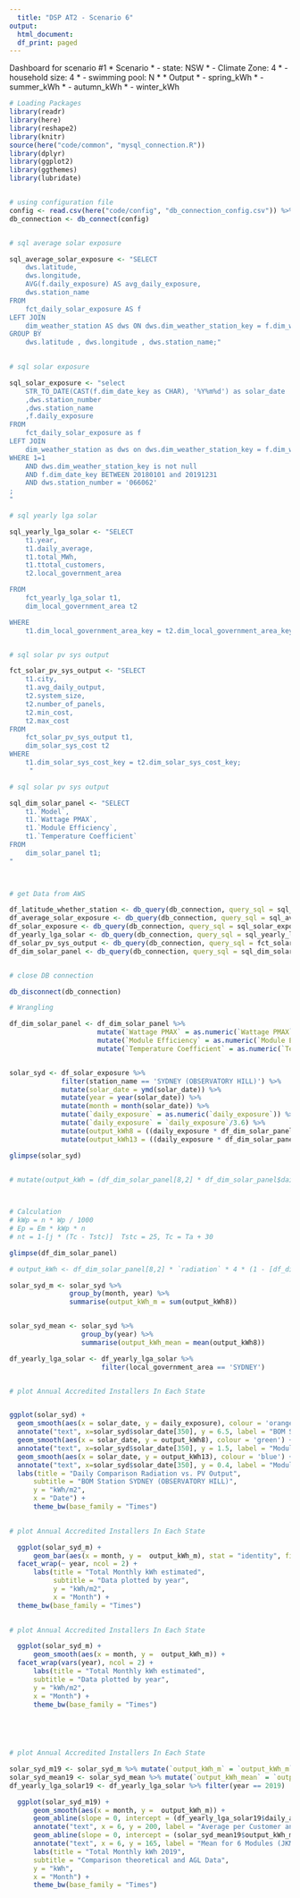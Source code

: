 ```yaml
---
  title: "DSP AT2 - Scenario 6"
output:
  html_document:
  df_print: paged
---
```

  
  Dashboard for scenario #1
* Scenario
* - state: NSW
* - Climate Zone: 4
* - household size: 4
* - swimming pool: N
* 
  * Output
* - spring_kWh
* - summer_kWh
* - autumn_kWh
* - winter_kWh

```R

# Loading Packages
library(readr)
library(here)
library(reshape2)
library(knitr)
source(here("code/common", "mysql_connection.R"))
library(dplyr)
library(ggplot2)
library(ggthemes)
library(lubridate)



```

```R

# using configuration file
config <- read.csv(here("code/config", "db_connection_config.csv")) %>% filter(user_key == "rato_rds")
db_connection <- db_connect(config)


# sql average solar exposure

sql_average_solar_exposure <- "SELECT
    dws.latitude,
    dws.longitude,
    AVG(f.daily_exposure) AS avg_daily_exposure,
    dws.station_name
FROM
    fct_daily_solar_exposure AS f
LEFT JOIN
    dim_weather_station AS dws ON dws.dim_weather_station_key = f.dim_weather_station_key
GROUP BY 
    dws.latitude , dws.longitude , dws.station_name;"

 
# sql solar exposure

sql_solar_exposure <- "select
    STR_TO_DATE(CAST(f.dim_date_key as CHAR), '%Y%m%d') as solar_date
    ,dws.station_number 
    ,dws.station_name 
    ,f.daily_exposure 
FROM 
    fct_daily_solar_exposure as f
LEFT JOIN 
    dim_weather_station as dws on dws.dim_weather_station_key = f.dim_weather_station_key 
WHERE 1=1
    AND dws.dim_weather_station_key is not null
    AND f.dim_date_key BETWEEN 20180101 and 20191231
    AND dws.station_number = '066062'
;
"

# sql yearly lga solar

sql_yearly_lga_solar <- "SELECT 
    t1.year,
    t1.daily_average,
    t1.total_MWh,
    t1.ttotal_customers,
    t2.local_government_area

FROM
    fct_yearly_lga_solar t1,
    dim_local_government_area t2

WHERE
    t1.dim_local_government_area_key = t2.dim_local_government_area_key; "


# sql solar pv sys output

fct_solar_pv_sys_output <- "SELECT 
    t1.city,
    t1.avg_daily_output,
    t2.system_size,
    t2.number_of_panels,
    t2.min_cost,
    t2.max_cost
FROM
    fct_solar_pv_sys_output t1,
    dim_solar_sys_cost t2
WHERE
    t1.dim_solar_sys_cost_key = t2.dim_solar_sys_cost_key; 
     "

# sql solar pv sys output

sql_dim_solar_panel <- "SELECT
    t1.`Model`,
    t1.`Wattage PMAX`,
    t1.`Module Efficiency`, 
    t1.`Temperature Coefficient`
FROM 
    dim_solar_panel t1; 
"
  


# get Data from AWS 

df_latitude_whether_station <- db_query(db_connection, query_sql = sql_latitude_whether_station)
df_average_solar_exposure <- db_query(db_connection, query_sql = sql_average_solar_exposure)
df_solar_exposure <- db_query(db_connection, query_sql = sql_solar_exposure)
df_yearly_lga_solar <- db_query(db_connection, query_sql = sql_yearly_lga_solar)
df_solar_pv_sys_output <- db_query(db_connection, query_sql = fct_solar_pv_sys_output)
df_dim_solar_panel <- db_query(db_connection, query_sql = sql_dim_solar_panel)


# close DB connection

db_disconnect(db_connection)
```


```R

# Wrangling 

df_dim_solar_panel <- df_dim_solar_panel %>%
                      mutate(`Wattage PMAX` = as.numeric(`Wattage PMAX`)) %>% 
                      mutate(`Module Efficiency` = as.numeric(`Module Efficiency`)) %>% 
                      mutate(`Temperature Coefficient` = as.numeric(`Temperature Coefficient`))


solar_syd <- df_solar_exposure %>% 
             filter(station_name == 'SYDNEY (OBSERVATORY HILL)') %>% 
             mutate(solar_date = ymd(solar_date)) %>% 
             mutate(year = year(solar_date)) %>% 
             mutate(month = month(solar_date)) %>% 
             mutate(`daily_exposure` = as.numeric(`daily_exposure`)) %>%
             mutate(`daily_exposure` = `daily_exposure`/3.6) %>%
             mutate(output_kWh8 = ((daily_exposure * df_dim_solar_panel[8,2] ) / 1000) * (1 / 1.636) * (1 - 0.25)) %>%     # JKM400N-72H-TV
             mutate(output_kWh13 = ((daily_exposure * df_dim_solar_panel[13,2] ) / 1000) * (1 / 1.636) * (1 - 0.25))       # LG335N1K-V5

glimpse(solar_syd)

             
# mutate(output_kWh = (df_dim_solar_panel[8,2] * df_dim_solar_panel$daily_exposure * 4 * (1 - df_dim_solar_panel[8,3] - (df_dim_solar_panel[8,4] * (20 + 30 - 25)))))



# Calculation 
# kWp = n * Wp / 1000
# Ep = Em * kWp * n
# nt = 1-[j * (Tc - Tstc)]  Tstc = 25, Tc = Ta + 30

glimpse(df_dim_solar_panel)

# output_kWh <- df_dim_solar_panel[8,2] * `radiation` * 4 * (1 - [df_dim_solar_panel[8,2] * (temp + 30 - 25)])

solar_syd_m <- solar_syd %>% 
               group_by(month, year) %>%
               summarise(output_kWh_m = sum(output_kWh8))


solar_syd_mean <- solar_syd %>% 
                  group_by(year) %>%
                  summarise(output_kWh_mean = mean(output_kWh8))

df_yearly_lga_solar <- df_yearly_lga_solar %>% 
                       filter(local_government_area == 'SYDNEY')



```


```R

# plot Annual Accredited Installers In Each State


ggplot(solar_syd) +
  geom_smooth(aes(x = solar_date, y = daily_exposure), colour = 'orange') +
  annotate("text", x=solar_syd$solar_date[350], y = 6.5, label = "BOM Station SYDNEY (OBSERVATORY HILL)", colour ="orange") +
  geom_smooth(aes(x = solar_date, y = output_kWh8), colour = 'green') +
  annotate("text", x=solar_syd$solar_date[350], y = 1.5, label = "Module (JKM400N-72H-TV)", colour ="green") +
  geom_smooth(aes(x = solar_date, y = output_kWh13), colour = 'blue') +
  annotate("text", x=solar_syd$solar_date[350], y = 0.4, label = "Module (LG335N1K-V5)", colour ="blue") +
  labs(title = "Daily Comparison Radiation vs. PV Output",
      subtitle = "BOM Station SYDNEY (OBSERVATORY HILL)",
      y = "kWh/m2",
      x = "Date") + 
      theme_bw(base_family = "Times")
  
```


```R

# plot Annual Accredited Installers In Each State

  ggplot(solar_syd_m) +
      geom_bar(aes(x = month, y =  output_kWh_m), stat = "identity", fill = "orange") +
  facet_wrap(~ year, ncol = 2) +
      labs(title = "Total Monthly kWh estimated",
           subtitle = "Data plotted by year",
           y = "kWh/m2",
           x = "Month") + 
  theme_bw(base_family = "Times")
  
```


```R

# plot Annual Accredited Installers In Each State

  ggplot(solar_syd_m) +
      geom_smooth(aes(x = month, y =  output_kWh_m)) +
  facet_wrap(vars(year), ncol = 2) +
      labs(title = "Total Monthly kWh estimated",
      subtitle = "Data plotted by year",
      y = "kWh/m2",
      x = "Month") + 
      theme_bw(base_family = "Times")
  


  
```


```R

# plot Annual Accredited Installers In Each State

solar_syd_m19 <- solar_syd_m %>% mutate(`output_kWh_m` = `output_kWh_m` * 6) %>% filter(year == 2019)
solar_syd_mean19 <- solar_syd_mean %>% mutate(`output_kWh_mean` = `output_kWh_mean` * 6) %>% filter(year == 2019)
df_yearly_lga_solar19 <- df_yearly_lga_solar %>% filter(year == 2019)

  ggplot(solar_syd_m19) +
      geom_smooth(aes(x = month, y =  output_kWh_m)) +
      geom_abline(slope = 0, intercept = (df_yearly_lga_solar19$daily_average * 365 / (12 * 1.636)), colour = "orange") +
      annotate("text", x = 6, y = 200, label = "Average per Customer and Day (AGL)", colour ="orange") +
      geom_abline(slope = 0, intercept = (solar_syd_mean19$output_kWh_mean * 365 / 12), colour ="green") +
      annotate("text", x = 6, y = 165, label = "Mean for 6 Modules (JKM400N-72H-TV)", colour ="green") +
      labs(title = "Total Monthly kWh 2019",
      subtitle = "Comparison theoretical and AGL Data",
      y = "kWh",
      x = "Month") + 
      theme_bw(base_family = "Times")
  

  
```






